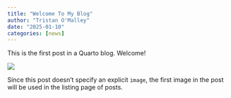 ```yaml
---
title: "Welcome To My Blog"
author: "Tristan O'Malley"
date: "2025-01-10"
categories: [news]
---
```


This is the first post in a Quarto blog. Welcome!

![](thumbnail.jpg)

Since this post doesn't specify an explicit `image`, the first image in the post will be used in the listing page of posts.
